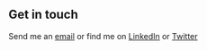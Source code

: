 ## Get in touch

Send me an [email](mailto:hanley.peter@gmail.com) or find me on [LinkedIn](https://www.linkedin.com/in/mrpeterhanley/) or [Twitter](https://twitter.com/peterbrandon)
